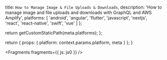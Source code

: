 
  title: `How to Manage Image & File Uploads & Downloads`,
  description:
    'How to manage image and file uploads and downloads with GraphQL and AWS Amplify',
  platforms: [
    'android',
    'angular',
    'flutter',
    'javascript',
    'nextjs',
    'react',
    'react-native',
    'swift',
    'vue'
  ]
};

  return getCustomStaticPath(meta.platforms);
};

  return {
    props: {
      platform: context.params.platform,
      meta
    }
  };
}


<Fragments fragments={{ js: js0 }} />
